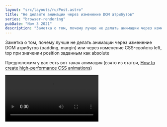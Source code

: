 ```yaml
---
layout: "src/layouts/ru/Post.astro"
title: "Не делайте анимации через изменение DOM атрибутов"
series: "browser-rendering"
pubDate: "Nov 3 2021"
description: "Заметка о том, почему лучше не делать анимации через изменение DOM атрибутов (padding, margin) или через изменение CSS-свойств left, top при значении position заданным как absolute"
---
```


Заметка о том, почему лучше не делать анимации через изменение DOM атрибутов (padding, margin) или через изменение CSS-свойств left, top при значении position заданным как absolute

Предположим у вас есть вот такая анимация (взято из статьи, [How to create high-performance CSS animations](https://web.dev/animations-guide/))

<Video src="/assets/posts/2021/better-animations/animation.mp4" controls />


Есть два способа как можно реализовать анимацию. Первый способ через изменение свойств `top` и `left`

```css
.box {
  position: absolute;
  top: 10px;
  left: 10px;
  animation: move 3s ease infinite;
}

@keyframes move {
  50% {
     top: calc(90vh - 160px);
     left: calc(90vw - 200px);
  }
}
```

Второй через изменение свойства `transform: translate`

```css
.box {
  position: absolute;
  top: 10px;
  left: 10px;
  animation: move 3s ease infinite;
}

@keyframes move {
  50% {
     transform: translate(calc(90vw - 200px), calc(90vh - 160px));
  }
}
```

Многие опытные разработчики скажут вам, что делайте анимацию через изменение свойства `transform: translate`. Но почему способ через `transform` работает лучше? Давайте разберемся!

Ответ на этот вопрос вращается вокруг сокращения paint операций, благодарю выносу в отдельный слой, и вокруг сокращения задач связанных с рендерингом.

#### Вынос в отдельный слой

Существует [список триггеров](https://www.chromium.org/developers/design-documents/gpu-accelerated-compositing-in-chrome/), благодаря которым элементы выносятся в отдельные слои

Если использовать анимацию через изменение `left/top`, то вам необходимо перерисовывать всю область на экране. На основном слое будет находится и фон и квадрат, и придется соверщать больше работы связанной с редерингом (тайлинг,  растеризация и тп)

<Img src="/assets/posts/2021/better-animations/layers-top-left.jpg" />

В случае анимации через `transform: translate` - происходит вынос квадрата в отдельный слой, как следствие нужно меньше работы совершить на отрисовку

<Img src="/assets/posts/2021/better-animations/layers-transform.jpg" />

#### Про сокращение paint операций

В случае с `top/left` запускает создание задач связанных с `rendering pipeline`, причем для каждого кадра, то есть это задачи recalculate style, layout, update layer tree, paint, composite layers

<Img src="/assets/posts/2021/better-animations/devtools-top-left.jpg" />

Когда-то разработчики из компании Google сделали [csstriggers.com](https://csstriggers.com/), чтобы понять что создает новые задачи в main thread 

<Img src="/assets/posts/2021/better-animations/css-triggers.jpg" style="max-width: 600px" />

Если посмотреть на задачи создаваемые с помощью `transform: translate`, то main thread практически пустой, по крайней мере вышеупомянутых задач нет. Нет задач — нет новых paint операций

<Img src="/assets/posts/2021/better-animations/devtools-transform.jpg" />

#### С точки зрения процессов и потоков

Уменьшение задач в main thread это конечно хорошо, но есть еще одна замечательная иллюстрация, взглянув на которую у вас пропадут вопросы, которые вы возможно начали мне писать. Давайте посмотрим на все с точки зрения процессов и потоков!

Если на странице изменится DOM, то мы породим цепочку задач, между 3 процессами участвующими в отрисовке:

<Img src="/assets/posts/2021/better-animations/pipeline-transform.jpg" style="max-width: 600px" />

В случае с анимацией через `transform: translate` цепочка сократится задач и участвующих в ней потоков сократится:

<Img src="/assets/posts/2021/better-animations/pipeline-transform.jpg" style="max-width: 600px" />

**Сопроводительный материал**  
— [How to create high-performance CSS animations](https://web.dev/animations-guide/)  
— [GPU Accelerated Compositing in Chrome](https://www.chromium.org/developers/design-documents/gpu-accelerated-compositing-in-chrome/)  
— [Overview of the RenderingNG architecture](https://developer.chrome.com/articles/renderingng-architecture/)

